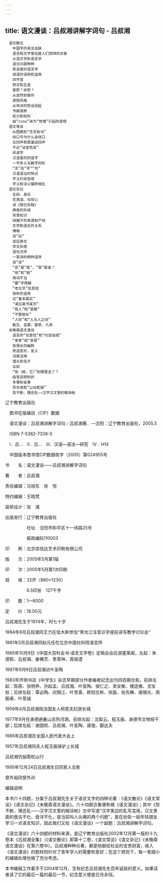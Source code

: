 ```yaml
---
---
---
```

title: 语文漫谈：吕叔湘讲解字词句 - 吕叔湘
---


```
　语文散论
　　中国字的来龙去脉
　　语言和文字曾经是人们崇拜的对象
　　从语文学到语言学
　　语文问题种种
　　笑话里的语言学
　　成语的误用和滥用
　　四字语
　　转文和生造
　　是耶？非耶？
　　从自然到做作
　　真假风格
　　从改诗的笑话说起
　　书画落款
　　权力和权利
　　由“rose”译为“玫瑰”引起的感想
　语文常谈
　　从图画到“念念有词”
　　绕口令为什么会绕口
　　古四声和普遍话四声
　　不必“谈音色变”
　　异读字
　　汉语里的同音字
　　一字多义与数字同形
　　“言”及“字”“句”
　　汉语语法的特点
　　字义约定俗成
　　字义和词义辗转相生
　语文杂记
　　生前、身后
　　花溅泪、鸟惊心
　　读《癸巳存稿》
　　典故的形成
　　背景知识
　　绿帽子的来源和产地
　　文学和语言的关系
　　博喻
　　说“达”
　　说应用文
　　学文杂感
　　语句次序
　　一首诗的两种语序
　　说“该”
　　“吾”是“我”，“我”是谁？
　　“他”和“她”
　　用词不当
　　“要”字两解
　　“老北京”及其他
　　简称的滥用
　　论“基本属实”
　　“请见某书某页”
　　“有人”和“某报”
　　“不管部长”
　　“人际”和“人与人之间”
　　髮生、並甫、當寧、凡鳥
　未晚斋语文漫谈
　　语言的“任意性”和“约定俗成”
　　“爹爹”和“哥哥”
　　张恨水的幽默
　　熟语变形、变义
　　词类活用
　　馒头和包子
　　五奴
　　“他（她、它）”到哪里去了？
　　由笔误想到的
　　多事和省事
　　苏东坡和“公在乾侯”
　　剪不断，理还乱——汉字汉文里的糊涂帐
```





辽宁教育出版社





　图书在版编目（CIP）数据

　语文漫谈：吕叔湘讲解字词句／吕叔湘著．—沈阳：辽宁教育出版社，2005.5

　ISBN 7-5382-7339-5





　Ⅰ．吕…　Ⅱ．吕…　Ⅲ．汉语—语法—研究　Ⅳ．H14





　中国版本图书馆CIP数据核字（2005）第024955号





书　　名：语文漫谈——吕叔湘讲解字词句

著　　者：吕叔湘

责任编辑：马旭东　徐　悦

特约编辑：王晓梵

装帧设计：翁　涌

出版发行：辽宁教育出版社

　　　　　社址　沈阳市和平区十一纬路25号

　　　　　邮政编码110003

印　　刷：北京佳信达艺术印刷有限公司

版　　次：2005年5月第1版

印　　次：2005年5月第1次印刷

规　　格：32开（880×1230）

　　　　　6.5印张　127千字

印　　数：1—6000

定　　价：18.00元





吕叔湘先生于1974年，时七十岁



1984年8月吕叔湘同王力在佳木斯参加“黑龙江注音识字提前读写教学讨论会”



1981年5月吕叔湘同赵元任在北京中国社科院语言所



1985年10月9日《中国大百科全书·语言文字卷》定稿会会后游蓬莱阁，左起：朱德熙、吕叔湘、姜椿芳、季羡林、周祖谟



1987年9月8日吕叔湘访叶圣陶



1983年开明书店《中学生》杂志早期部分作者编者纪念出刊四百期合影。前排左起：陈原、张明养、孙起孟、吕叔湘、叶圣陶、侯仁之、吴全衡、楼适夷、戈宝权；后排左起：覃必陶、向锦江、叶至善、欧阳文彬、徐盈、张先畴、唐锡光、周振甫、叶至诚



1959年4月吕叔湘陪法国友人柯恩夫妇游长城



1977年9月在承德避暑山庄热河源。前排左起：沈絜云、程玉振、承德市文物局干部；后排左起：谢国桢、吕叔湘、叶圣陶、唐弢、郦达夫



1985年吕叔湘在全国人民代表大会上



1957年吕叔湘同夫人程玉振骑驴上长城



吕叔湘伉俪策杖山行



1995年12月24日吕叔湘生日同家人合影



曾外祖同曾外孙





编辑说明

本书六十四题，分属于吕叔湘先生关于语言文字的四种论著：《语文散论》《语文常谈》《语文杂记》《未晚斋语文漫谈》。六十四题合集便称做《语文漫谈》；其中《剪不断，理还乱——汉字汉文里的糊涂帐》文中写道“汉字里边的乱写混用，汉文里面的食古不化、食洋不化，是当前叫人头痛的两个问题”，是在劝告一般年轻朋友学习一点语言知识，因此我们又给《语文漫谈》一个副题：吕叔湘讲解字词句。

《语文漫谈》六十四题的材料来源，是辽宁教育出版社2002年12月第一版的十九卷本《吕叔湘全集》（《语文散论》即第十二卷，《语文常谈》《语文杂记》《未晚斋语文漫谈》在第六卷中）。吕叔湘种种论著，都是他献给社会的宝贵财富，收入《语文漫谈》的题材则针对了青年学人的需要和爱好；在这个原则下，每一笔细小的编辑处理也做了充分考虑。

本书编辑工作着手于2004年12月，含有纪念吕叔湘先生百年诞辰的意义。如果读者读了它的最后一篇的最后一节，纪念意义便是日月永恒。